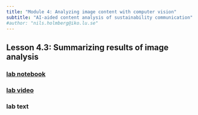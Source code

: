 ```yaml
---
title: "Module 4: Analyzing image content with computer vision"
subtitle: "AI-aided content analysis of sustainability communication"
#author: "nils.holmberg@iko.lu.se"
---
```


## Lesson 4.3: Summarizing results of image analysis

### [lab notebook](4-3-2-computer-lab-notebook.ipynb){target="_blank"}

### [lab video](video-url.mp4){target="_blank"}

### lab text



